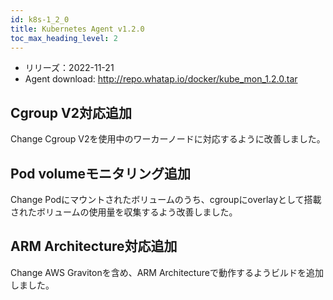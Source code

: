 ```yaml
---
id: k8s-1_2_0
title: Kubernetes Agent v1.2.0
toc_max_heading_level: 2
---
```



-   リリーズ：2022-11-21
-   Agent download: http://repo.whatap.io/docker/kube_mon_1.2.0.tar

## Cgroup V2対応追加

<Status>Change</Status> Cgroup V2を使用中のワーカーノードに対応するように改善しました。

## Pod volumeモニタリング追加

<Status>Change</Status> Podにマウントされたボリュームのうち、cgroupにoverlayとして搭載されたボリュームの使用量を収集するよう改善しました。

## ARM Architecture対応追加

<Status>Change</Status> AWS Gravitonを含め、ARM Architectureで動作するようビルドを追加しました。
